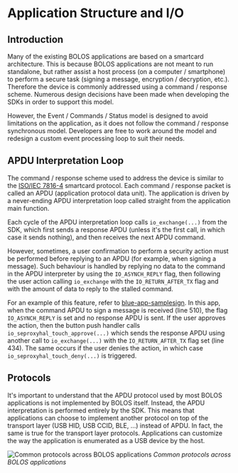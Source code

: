 # Application Structure and I/O

## Introduction

Many of the existing BOLOS applications are based on a smartcard architecture. This is because BOLOS applications are not meant to run standalone, but rather assist a host process (on a computer / smartphone) to perform a secure task (signing a message, encryption / decryption, etc.). Therefore the device is commonly addressed using a command / response scheme. Numerous design decisions have been made when developing the SDKs in order to support this model.

However, the Event / Commands / Status model is designed to avoid limitations on the application, as it does not follow the command / response synchronous model. Developers are free to work around the model and redesign a custom event processing loop to suit their needs.

## APDU Interpretation Loop

The command / response scheme used to address the device is similar to the [ISO/IEC 7816-4](https://en.wikipedia.org/wiki/Smart_card_application_protocol_data_unit) smartcard protocol. Each command / response packet is called an APDU (application protocol data unit). The application is driven by a never-ending APDU interpretation loop called straight from the application main function.

Each cycle of the APDU interpretation loop calls `io_exchange(...)` from the SDK, which first sends a response APDU (unless it's the first call, in which case it sends nothing), and then receives the next APDU command.

However, sometimes, a user confirmation to perform a security action must be performed before replying to an APDU (for example, when signing a message). Such behaviour is handled by replying no data to the command in the APDU interpreter by using the `IO_ASYNCH_REPLY` flag, then following the user action calling `io_exchange` with the `IO_RETURN_AFTER_TX` flag and with the amount of data to reply to the stalled command.

For an example of this feature, refer to [blue-app-samplesign](https://github.com/LedgerHQ/blue-sample-apps/blob/2fb0f8f68ef68bbecd601cf476e532177288a0fa/blue-app-samplesign/src/main.c). In this app, when the command APDU to sign a message is received (line 510), the flag `IO_ASYNCH_REPLY` is set and no response APDU is sent. If the user approves the action, then the button push handler calls `io_seproxyhal_touch_approve(...)` which sends the response APDU using another call to `io_exchange(...)` with the `IO_RETURN_AFTER_TX` flag set (line 434). The same occurs if the user denies the action, in which case `io_seproxyhal_touch_deny(...)` is triggered.

## Protocols

It's important to understand that the APDU protocol used by most BOLOS applications is not implemented by BOLOS itself. Instead, the APDU interpretation is performed entirely by the SDK. This means that applications can choose to implement another protocol on top of the transport layer (USB HID, USB CCID, BLE, ...) instead of APDU. In fact, the same is true for the transport layer protocols. Applications can customize the way the application is enumerated as a USB device by the host.

![Common protocols across BOLOS applications](/common_protocols.png)
*Common protocols across BOLOS applications*